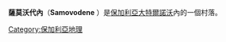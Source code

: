 {{Infobox settlement
<!-- See Template:Infobox settlement for additional fields and descriptions -->
| name                    = 薩莫沃代內
| native_name             = Самоводене
| native_name_lang        = bul
| settlement_type         = 村
| image_skyline           =
| image_alt               =
| image_caption           =
| map_alt                 =
| map_caption             =
| pushpin_map             = Bulgaria
| pushpin_label_position  = right
| pushpin_map_alt         =
| pushpin_map_caption     =
| latd  = 43 |latm  = 09 |lats  = 25 |latNS  = N
| longd = 25 |longm = 18 |longs = 00 |longEW = E
| coordinates_display     = inline,title
| coordinates_footnotes   =
| subdivision_type        = 國家
| subdivision_name        = [[保加利亞|保加利亞]]
| subdivision_type1       = 省
| subdivision_name1       = [[大特爾諾沃|大特爾諾沃]]
| subdivision_type2       = 市
| subdivision_name2       = [[大特爾諾沃|大特爾諾沃]]
| established_title       =
| established_date        =
| founder                 =
| leader_title            = Mayor
| leader_name             = Nikolai Milakovski
| unit_pref               = Metric<!-- or US or UK -->
<!-- ALL fields with measurements have automatic unit conversion -->
<!-- for references: use <ref> tags -->
<!-- square kilometers -->
| area_total_km2          = 42,107
| area_land_km2           =
| area_water_km2          =
| area_urban_km2          =
| area_rural_km2          =
| area_metro_km2          =
| area_blank1_km2         =
| area_blank2_km2         =
| length_km               =
| width_km                =
| dimensions_footnotes    =
| elevation_footnotes     =
| elevation_m             = 181
| population_footnotes    =
| population_total        = 1 400
| population_as_of        = 
| population_density_km2  = 
| population_demonym      =
| population_note         =
| timezone1               = [[歐洲東部時間|EET]]
| utc_offset1             = +2
| timezone1_DST           = [[歐洲東部夏令時間|EEST]]
| utc_offset1_DST         = +3
| postal_code_type        = 郵政編號
| postal_code             = 5040
| area_code_type          =
| area_code               = 06112
| iso_code                =
| website                 = <!-- {{URL|example.com}} -->
| footnotes               =
}}
'''薩莫沃代內'''（'''Samovodene''' {{lang-bg|Самоводене}}）是[[保加利亞|保加利亞]][[大特爾諾沃|大特爾諾沃]]內的一個村落。

[[Category:保加利亞地理|Category:保加利亞地理]]
